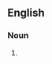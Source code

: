 {{also|Tennisballs}}

==English==

===Noun===
{{head|en|noun form|head=[[tennis]] [[ball]]s}}

# {{plural of|en|tennis ball}}
